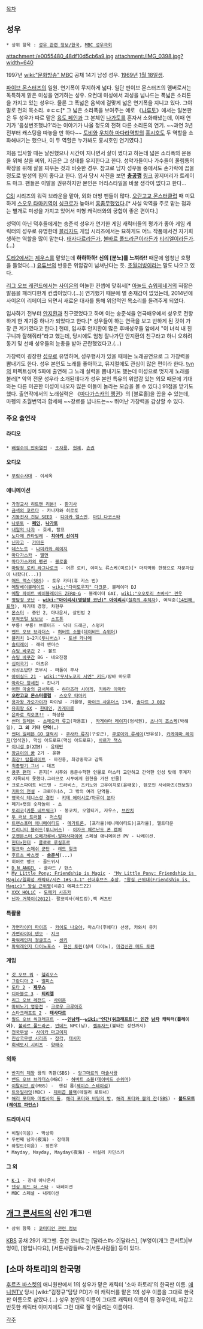 [[목차]]
== 성우 ==
 * 상위 항목 : [[성우 관련 정보/한국]], [[MBC 성우극회]]
attachment:/e0055480_48df10d5cb6a9.jpg
attachment:/IMG_0398.jpg?width=640

1997년 [[wiki:"문화방송" MBC]] 공채 14기 남성 성우. [[1969년]] [[1월 18일]]생.

[[파이브 몬스터즈]]의 일원. 연기폭이 무지하게 넓다. 일단 핀이브 몬스터즈의 멤버로서는 독특하게 맑은 미성을 연기하는 성우. 요컨대 미성에서 괴성을 넘나드는 폭넓은 소리톤을 가지고 있는 성우다. 물론 그 폭넓은 음색에 걸맞게 넓은 연기폭을 지니고 있다. 그야말로 천의 목소리. ㅎㄷㄷ[* 그 넓은 소리폭을 보여주는 예로 《[[나루토]]》에서는 일본판은 두 성우가 따로 맡은 [[페인(나루토)|육도 페인]]과 그 본체인 [[나가토(나루토)|나가토]]를 혼자서 소화해냈는데, 이때 연기가 '음성변조했냐?'라는 이야기가 나올 정도의 전혀 다른 소리톤의 연기. ~~과연 3년 전부터 캐스팅을 따놓을 만 하다~~ [[토비(나루토)|토비]]와 [[우치하 마다라]]역할의 [[홍시호]]도 두 역할을 소화해내기는 했으나, 이 두 역할은 누가봐도 홍시호인 연기였다.]

처음 입사할 때는 날씬했으나 시간이 지나면서 살이 쪘다고 하는데 넓은 소리폭의 운용을 위해 살을 찌워, 지금은 그 상태를 유지한다고 한다. 성악가들이나 가수들이 울림통의 확장을 위해 살을 찌우는 것과 비슷한 경우. 참고로 남자 성우들 중에서도 손가락에 꼽을 정도로 발성의 힘이 좋다고 한다. 입사 당시 사진을 보면 '''[[충공깽]]''' [http://gall.dcinside.com/list.php?id=radio_actor&no=33652&page=12&bbs= 링크] 꽁지머리가 트레이드 마크. 팬들은 이발을 권유하지만 본인은 머리스타일을 바꿀 생각이 없다고 한다...

[[CSI]] 시리즈의 워릭 브라운을 맡아, 외화 더빙 팬들이 많다. [[오란고교 몬스터클럽]] 때 미묘하게 [[스오우 타마키]]역이 [[싱크로]]가 높아서 [[흠좀무]]했었다.[* 사실 악역을 주로 맡는 점과는 별개로 미성을 가지고 있어서 미형 캐릭터와의 궁합이 좋은 편이다.]

성덕이 아닌 덕후들에게는 송준석 성우가 연기한 게임 캐릭터들의 평가가 좋아 게임 캐릭터의 성우로 유명한데 [[블리자드]] 게임 시리즈에서는 묘하게도 어느 작품에서건 자기희생하는 역할을 많이 맡는다. [[태사다르]]라든가, [[볼바르 폴드라곤]]이라든가 [[티리엘]]이라든가.(...)

[[도타2]]에서는 [[제우스]]를 맡았는데 '''하하하하! 신의 [분노]를 느껴라!!''' 때문에 엄청난 호평을 들었다(...) [[유튜브]]의 반응은 위압감이 넘쳐난다는 듯. [[초월더빙]]이라는 말도 나오고 있다.

[[리그 오브 레전드]]에서는 [[사이온]]의 어눌한 컨셉에 맞춰서[* [[아놀드 슈워제네거]]의 혀짧은 발음을 패러디한게 컨셉이었다.(...)] 연기했기 때문에 별 존재감이 없었는데, 2014년에 사이온이 리메이크 되면서 새로운 대사를 통해 위압적인 목소리를 들려주게 되었다.

입사하기 전부터 [[안지환]]과 친구였었다고 하며 이는 송준석을 연극배우에서 성우로 전향하게 한 계기중 하나가 되었다고 한다.[* 성우들이 하는 연극을 보고 반하게 된 것이 가장 큰 계기였다고 한다.] 헌데, 입사후 안지환이 많은 후배성우들 앞에서 "이 녀석 내 친구니까 잘해줘라"라고 했는데, 당시에도 엄청 잘나가던 안지환의 친구라고 하니 오히려 동기 및 선배 성우들의 눈총을 받아 곤란했었다고.(...)

가창력이 굉장한 [[성우]]로 유명하며, 성우행사가 있을 때에는 노래공연으로 그 가창력을 뽐내기도 한다. 성우 본인도 노래를 좋아하고, 뮤지컬에도 관심이 많은 편이라 한다. [[tvn]]의 퍼펙트싱어 5화에 출연해 그 노래 실력을 뽐내기도 했는데 미성으로 멋지게 노래를 불러[* 악역 전문 성우라 소개된데다가 성우 본인 특유의 위압감 있는 외모 때문에 기대와는 다른 미끈한 미성이 나오자 많은 이들이 놀라는 모습을 볼 수 있다.] 91점을 받기도 했다. 출연작에서의 노래실력은 《[[마다가스카의 펭귄]]》의 [블로홀]을 꼽을 수 있는데, 마펭의 초월번역과 합세해 ~~장르를 넘나드는~~ 뛰어난 가창력을 감상할 수 있다. 

=== 주요 출연작 ===
==== 라디오 ====
 * [[배철수의 만화열전]] - [[조자룡]], [[헌제]], [[손권]] 

==== 오디오 ==== 
 * [[무림수사대]] - 이세옥

==== 애니메이션 ====
 * [[가정교사 히트맨 리본!]] - [[환기사]]
 * [[금색의 코르다]] - 카나자와 히로토
 * [[기동전사 건담 SEED]] - [[디아카 앨스먼]], [[마틴 다코스타]]
 * [[나루토]] - '''[[페인(나루토)|페인]]''', '''[[나가토(나루토)|나가토]]'''
 * [[내일의 나쟈]] - 호세, 랄프
 * [[노다메 칸타빌레]] - '''[[치아키 신이치]]'''
 * [[닌자고]] - [[가마돈]]
 * [[데스노트]] - [[나미카와 레이지]]
 * [[마다가스카]] - [[맬먼]]
 * [[마다가스카의 펭귄]] - [[블로홀]]
 * [[마탐정 로키 라그나로크]] - 어른 로키, 야미노 류스케(미르)[* 마지막화 한정으로 자문자답이 나왔다(...)]
 * [[매드 맥스]]([[SBS]]) - 토우 카터(휴 키스 번)
 * [[메탈베이블레이드]] - [[wiki:"다이도우지" 다크문]], 블레이더 DJ
 * [[메탈 파이트 베이블레이드 ZERO-G]] - 블레이더 GAI, [[wiki:"오오토리 츠바사" 견우]]
 * [[명탐정 코난]] - '''[[wiki:"아이리시(명탐정 코난)" 아이리시]]'''([[칠흑의 추적자]]), 여덕준([[14번째 표적]]), 차기태 경정, 차현무
 * [[몬스터(만화)|몬스터]] - 증인 2, 아나운서, 살인범 2
 * [[무적코털 보보보]] - [[소프톤]]
 * 부릉! 부릉! 브루미즈 - 닥터 드래곤, 스펑키
 * [[밴드 오브 브라더스]] - [[허버트 소블]]([[데이비드 슈위머]])
 * [[블리치(만화)|블리치]] 1~2기([[투니버스]]) - [[토센 카나메]]
 * [[솔티레이]] - 래리 앤더슨
 * [[슈팅 바쿠간]] 2 - 볼트
 * [[슈팅 바쿠간]] BG - 네오진잼
 * [[십이국기]] - 아츠유
 * 싱싱초밥단 코부시 - 떠돌이 무사
 * [[아이실드 21]] - [[wiki:"무샤노코지 시엔" 키드]]/밤바 마모루
 * [[아라다 창세전]] - 칸나기
 * [[어떤 마술의 금서목록]] - [[하마즈라 시아게]], [[키하라 아마타]]
 * '''[[오란고교 몬스터클럽]]''' - [[스오우 타마키]]
 * [[용자왕 가오가이가]] 파이널 - 기믈렛, [[마이크 사운더스]] 13세, [[솔다트 J 002]]
 * [[유희왕 GX]] - [[미사와 다이치|한태인]], [[카게마루(유희왕)|카게마루]]
 * [[은하로 킥오프!!]] - 하성용
 * [[썬더 일레븐]] - [[소메오카 류고]](곽용호) , [[카게야마 레이지]](엄석권), [[츠나미 죠스케]](박해일), '''그 외 기타 단역'''(…)
 * [[썬더 일레븐 GO 갤럭시]] - [[쿠사카 류지]](구성근), [[쿠로이와 류세이]](반유성), [[카게야마 레이지]](엄석권), 막심 아드로프(맥심 아드로프), [[바르가 잭스]]
 * [[이니셜 D]]([[XTM]]) - [[후지와라 타쿠미|유태민]]
 * [[장금이의 꿈]] 2기 - 윤환
 * [[최강! 탑플레이트]] - 마진웅, 최강중학교 감독
 * [[최종병기 그녀]] - 데츠
 * [[쿵푸 팬더]] - 준지[* 시푸와 동문수학한 인물로 마스터 교만하고 간악한 인성 탓에 후계자로 지목되지 못했다.그러므로 시푸에게 원한을 가진 인물]
 * 크로스파이트 비드맨 - 드라비스, 츠키노와 고우이치로(윤태웅), 텐포인 사네아츠(천보원)
 * [[키마의 전설]] - 크로미너스, 그 밖의 여러 단역들.
 * [[영국식 테니스성 결전]] - [[키테 에이시로]]/[[마루이 분타]]
 * 페기+캣의 숫자놀이 - 소
 * [[토리코(만화)|토리코]]([[카툰 네트워크]]) - 봉코치, 오일티거, 자우스, [[브란치]]
 * [[투 러브 트러블]] - [[저스틴(투 러브 트러블)|저스틴]]
 * [[트랜스포머 애니메이티드]] - [[메가트론(애니메이티드)|메가트론]], [프라울(애니메이티드)|프라울], 멜트다운
 * [[트리니티 블러드]]([[투니버스]]) - [[이자크 페르난도 폰 캠퍼]]
 * [[포켓몬스터 오메가루비·알파사파이어]] 스페셜 애니메이션 PV - 나레이션. 
 * [[헌터×헌터]] - [[클로로 루실후르]]
 * [[헐크#s-2.5|헐크와 스매쉬 군단]] - [[레드 헐크]]
 * [[후르츠 바스켓]] - '''[[소마 하토리|송준석]]'''(...)
 * 히어로 뱅크 - 골드위시
 * [[D.N.ANGEL]] - 클라드 / 한스
 * [[My Little Pony: Friendship is Magic]] - [["My Little Pony: Friendship is Magic/일회성 캐릭터/시즌 1#s-3.1" 선더후브즈 추장]], [["왕실 근위대(Friendship is Magic)" 왕실 근위병]](시즌1 에피소드22)
 * [[XXX HOLiC]] - [[도메키 시즈카]]
 * [[닌자 거북이(2012)]]- 팔코박사(레트킹),잭 커츠만


==== 특촬물 ====
 * [[가면라이더 파이즈]] - [[카이도 나오야]], 마스다(후에다) 선생, 카와치 유키
 * [[가면라이더 덴오]] - [[지크(가면라이더 덴오)|지크]]
 * [[백수전대 가오레인저|파워레인저 정글포스]] - [[센키]]
 * [[수전전대 쿄류저|파워레인저 다이노포스]] - [[현신 토린]](실버 다이노), [[마검신관 매드 토린]]

==== 게임 ====
 * [[갓 오브 워]] - [[헬리오스]]
 * [[그란디아 2]] - [[멜피스(그란디아 2)|멜피스]]
 * [[도타 2]] - '''[[제우스(도타 2)|제우스]]'''
 * [[디아블로 3]] - '''[[티리엘]]'''
 * [[리그 오브 레전드]] - [[사이온]]
 * [[마비노기 영웅전]] - [[크로우 크루아흐]]
 * [[스타크래프트 2]] - '''[[태사다르]]'''
 * [[월드 오브 워크래프트]] - '''~~[[인남캐]]~~[[wiki:"인간(워크래프트)" 인간]] [[남자]] 캐릭터(플레이어)''', [[볼바르 폴드라곤]], [[언데드]] NPC(남), [[켈투자드]](불타는 성전까지)
 * [[전국무쌍]] - [[사이카 마고이치(전국무쌍)|사이카 마고이치]]
 * [[진삼국무쌍 시리즈]] - [[장각(진삼국무쌍)|장각]], [[태사자]]
 * [[회색도시 시리즈]] - [[양태수]]

==== 외화 ====
 * [[반지의 제왕]] 왕의 귀환(SBS) - [[앙그마르의 마술사왕]]
 * [[밴드 오브 브라더스]](MBC) - [[허버트 소블]]([[데이비드 슈위머]])
 * [[이탈리안 잡]](MBS) -  핸섬 롭([[제이슨 스테이섬]])
 * [[트와일라잇]](MBC) - [[제이콥 블랙]](테일러 로트너)
 * [[해리 포터와 마법사의 돌]], [[해리 포터와 비밀의 방]], [[해리 포터와 불의 잔]]([[SBS]]) - '''[[볼드모트]]([[레이프 파인스]])'''

==== 드라마시디 ====
 * 비밀(이음) - 박상화 
 * 두번째 남자(夜海) - 장태휘
 * 와일드(이음) - 정천우
 * Mayday, Mayday, Mayday(夜海) - 바실리 카민스키

==== 그 외 ====
 * [[K-1]] - 장내 아나운서
 * [[댄싱 위드 더 스타]] - 내레이션
 * MBC 스페셜 - 내레이션

== [[개그 콘서트]]의 신인 개그맨 ==
 * 상위 항목 : [[코미디언 관련 정보]]
[[한국방송공사|KBS]] 공채 29기 개그맨. 출연 코너로는 [달라스#s-2|달라스], [부엉이(개그 콘서트)|부엉이], [왕입니다요], [서툰사람들#s-2|서툰사람들] 등이 있다. 

== [소마 하토리]의 한국명 ==
[[후르츠 바스켓]]의 애니원판에서 1의 성우가 맡은 캐릭터 '소마 하토리'의 한국판 이름. [[애니원TV]] 당시 [wiki:"김정규"담당 PD]가 이 캐릭터를 맡은 1의 성우 이름을 그대로 한국판 이름으로 삼았다.(...) 성우 본인의 이름이 그대로 캐릭터 이름이 된 경우인데, 차갑고 반듯한 캐릭터 이미지에도 그런 대로 잘 어울리는 이름이다.

[[각주]]
